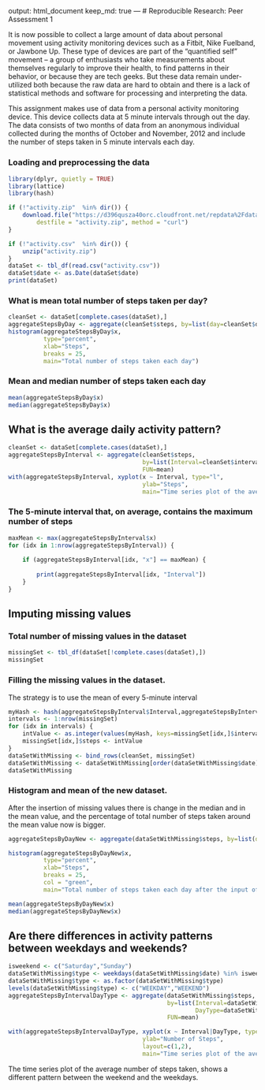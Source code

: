 <!-- rmarkdown v1 -->
---
output: 
html_document
keep_md: true
---
# Reproducible Research: Peer Assessment 1

It is now possible to collect a large amount of data about personal movement using activity monitoring devices such as a Fitbit, Nike Fuelband, or Jawbone Up. These type of devices are part of the “quantified self” movement – a group of enthusiasts who take measurements about themselves regularly to improve their health, to find patterns in their behavior, or because they are tech geeks. But these data remain under-utilized both because the raw data are hard to obtain and there is a lack of statistical methods and software for processing and interpreting the data.

This assignment makes use of data from a personal activity monitoring device. This device collects data at 5 minute intervals through out the day. The data consists of two months of data from an anonymous individual collected during the months of October and November, 2012 and include the number of steps taken in 5 minute intervals each day.

### Loading and preprocessing the data


```r
library(dplyr, quietly = TRUE)
library(lattice)
library(hash)

if (!"activity.zip"  %in% dir()) {
    download.file("https://d396qusza40orc.cloudfront.net/repdata%2Fdata%2Factivity.zip", 
        destfile = "activity.zip", method = "curl")
}

if (!"activity.csv"  %in% dir()) {
    unzip("activity.zip")
}
dataSet <- tbl_df(read.csv("activity.csv"))
dataSet$date <- as.Date(dataSet$date)
print(dataSet)
```

### What is mean total number of steps taken per day?

```r

cleanSet <- dataSet[complete.cases(dataSet),]
aggregateStepsByDay <- aggregate(cleanSet$steps, by=list(day=cleanSet$date), FUN=sum)
histogram(aggregateStepsByDay$x,
          type="percent",
          xlab="Steps",
          breaks = 25,
          main="Total number of steps taken each day")

```

### Mean and median number of steps taken each day
```r
mean(aggregateStepsByDay$x)
median(aggregateStepsByDay$x)
```

## What is the average daily activity pattern?

```r
cleanSet <- dataSet[complete.cases(dataSet),]
aggregateStepsByInterval <- aggregate(cleanSet$steps, 
                                      by=list(Interval=cleanSet$interval), 
                                      FUN=mean)
with(aggregateStepsByInterval, xyplot(x ~ Interval, type="l",
                                      ylab="Steps",
                                      main="Time series plot of the average number of steps taken"))

```

### The 5-minute interval that, on average, contains the maximum number of steps

```r
maxMean <- max(aggregateStepsByInterval$x)
for (idx in 1:nrow(aggregateStepsByInterval)) {
    
    if (aggregateStepsByInterval[idx, "x"] == maxMean) {
        
        print(aggregateStepsByInterval[idx, "Interval"])
    }
}
```

## Imputing missing values

### Total number of missing values in the dataset
```r
missingSet <- tbl_df(dataSet[!complete.cases(dataSet),])
missingSet
```

###  Filling the missing values in the dataset. 
The strategy is to use the mean of every 5-minute interval
```r

myHash <- hash(aggregateStepsByInterval$Interval,aggregateStepsByInterval$x)
intervals <- 1:nrow(missingSet)
for (idx in intervals) {
    intValue <- as.integer(values(myHash, keys=missingSet[idx,]$interval))
    missingSet[idx,]$steps <- intValue
}
dataSetWithMissing <- bind_rows(cleanSet, missingSet)
dataSetWithMissing <- dataSetWithMissing[order(dataSetWithMissing$date),]
dataSetWithMissing

```

###  Histogram and mean of the new dataset. 
After the insertion of missing values there is change in the median and in the mean value, and the percentage of total number of steps taken around the mean value now is bigger. 


```r

aggregateStepsByDayNew <- aggregate(dataSetWithMissing$steps, by=list(day=dataSetWithMissing$date), FUN=sum)

histogram(aggregateStepsByDayNew$x,
          type="percent",
          xlab="Steps",
          breaks = 25,
          col = "green",
          main="Total number of steps taken each day after the input of missing data")

mean(aggregateStepsByDayNew$x)
median(aggregateStepsByDayNew$x)
```

## Are there differences in activity patterns between weekdays and weekends?

```r

isweekend <- c("Saturday","Sunday")
dataSetWithMissing$type <- weekdays(dataSetWithMissing$date) %in% isweekend
dataSetWithMissing$type <- as.factor(dataSetWithMissing$type)
levels(dataSetWithMissing$type) <- c("WEEKDAY","WEEKEND")
aggregateStepsByIntervalDayType <- aggregate(dataSetWithMissing$steps, 
                                             by=list(Interval=dataSetWithMissing$interval, 
                                                     DayType=dataSetWithMissing$type), 
                                             FUN=mean)

with(aggregateStepsByIntervalDayType, xyplot(x ~ Interval|DayType, type="l",
                                      ylab="Number of Steps",
                                      layout=c(1,2),
                                      main="Time series plot of the average number of steps taken"))
```

The time series plot of the average number of steps taken, shows a different pattern between  the weekend and the weekdays.
